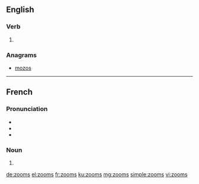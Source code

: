 ==English==

===Verb===
{{head|en}}

# {{en-third-person singular of|zoom}}

===Anagrams===
* [[mozos#English|mozos]]

----

==French==

===Pronunciation===
* {{IPA|/zum/|lang=fr}}
* {{homophones|zoom|lang=fr}}
* {{hyphenation|zooms|lang=fr}}

===Noun===
{{head|fr|plural|g=m-p}}

# {{plural of|zoom|lang=fr}}

[[de:zooms]]
[[el:zooms]]
[[fr:zooms]]
[[ku:zooms]]
[[mg:zooms]]
[[simple:zooms]]
[[vi:zooms]]
